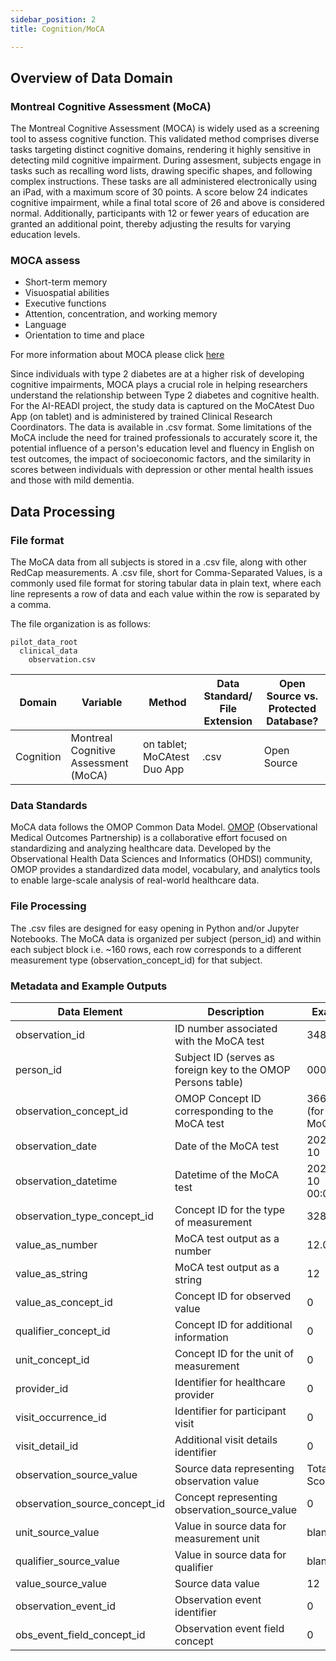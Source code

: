 ```yaml
---
sidebar_position: 2
title: Cognition/MoCA

---
```



## Overview of Data Domain
### Montreal Cognitive Assessment (MoCA)

The Montreal Cognitive Assessment (MOCA) is widely used as a screening tool to assess cognitive function. This validated method comprises diverse tasks targeting distinct cognitive domains, rendering it highly sensitive in detecting mild cognitive impairment. During assesment, subjects engage in tasks such as recalling word lists, drawing specific shapes, and following complex instructions. These tasks are all administered electronically using an iPad, with a maximum score of 30 points. A score below 24 indicates cognitive impairment, while a final total score of 26 and above is considered normal. Additionally, participants with 12 or fewer years of education are granted an additional point, thereby adjusting the results for varying education levels.

### MOCA assess
* Short-term memory
* Visuospatial abilities
* Executive functions
* Attention, concentration, and working memory
* Language
* Orientation to time and place

For more information about MOCA please click [here](https://mocacognition.com)

Since individuals with type 2 diabetes are at a higher risk of developing cognitive impairments, MOCA plays a crucial role in helping researchers understand the relationship between Type 2 diabetes and cognitive health. For the AI-READI project, the study data is captured on the MoCAtest Duo App (on tablet) and is administered by trained Clinical Research Coordinators. The data is available in .csv format.
Some limitations of the MoCA include the need for trained professionals to accurately score it, the potential influence of a person's education level and fluency in English on test outcomes, the impact of socioeconomic factors, and the similarity in scores between individuals with depression or other mental health issues and those with mild dementia.
## Data Processing
### File format

The MoCA data from all subjects is stored in a .csv file, along with other RedCap measurements. A .csv file, short for Comma-Separated Values, is a commonly used file format for storing tabular data in plain text, where each line represents a row of data and each value within the row is separated by a comma.

The file organization is as follows:

```
pilot_data_root
  clinical_data
    observation.csv
```

| Domain  | Variable |Method |Data Standard/ File Extension | Open Source vs. Protected Database?|
|----------|----------|----------|----------|----------|
| Cognition | Montreal Cognitive Assessment (MoCA) |  on tablet; MoCAtest Duo App|.csv  |Open Source  |


### Data Standards

MoCA data follows the OMOP Common Data Model. [OMOP](https://www.ohdsi.org/data-standardization/) (Observational Medical Outcomes Partnership) is a collaborative effort focused on standardizing and analyzing healthcare data. Developed by the Observational Health Data Sciences and Informatics (OHDSI) community, OMOP provides a standardized data model, vocabulary, and analytics tools to enable large-scale analysis of real-world healthcare data.

### File Processing

The .csv files are designed for easy opening in Python and/or Jupyter Notebooks. The MoCA data is organized per subject (person_id) and within each subject block i.e. ~160 rows, each row corresponds to a different measurement type (observation_concept_id) for that subject.

### Metadata and Example Outputs

| Data Element  | Description |Example |
|----------|----------|----------|
| observation_id | ID number associated with the MoCA test |34849  |
| person_id |Subject ID (serves as foreign key to the OMOP Persons table)  | 0000 |
| observation_concept_id | OMOP Concept ID corresponding to the MoCA test | 36684973 (for MoCA) |
| observation_date |Date of the MoCA test  | 2023-08-10 |
| observation_datetime |  Datetime of the MoCA test| 2023-08-10 00:00:00 |
| observation_type_concept_id | Concept ID for the type of measurement | 32880 |
| value_as_number | MoCA test output as a number |  12.0|
| value_as_string | MoCA test output as a string |  12|
| value_as_concept_id |  Concept ID for observed value| 0 |
| qualifier_concept_id | Concept ID for additional information | 0 |
| unit_concept_id | Concept ID for the unit of measurement | 0 |
| provider_id | Identifier for healthcare provider |0  |
|visit_occurrence_id  | Identifier for participant visit |  0|
| visit_detail_id | Additional visit details identifier |0  |
| observation_source_value | Source data representing observation value | Total Score |
| observation_source_concept_id | Concept representing observation_source_value |  0|
| unit_source_value | Value in source data for measurement unit | blank |
| qualifier_source_value | Value in source data for qualifier |blank  |
| value_source_value | Source data value | 12 |
| observation_event_id | Observation event identifier | 0 |
| obs_event_field_concept_id | Observation event field concept | 0 |



<PageFeedback />
